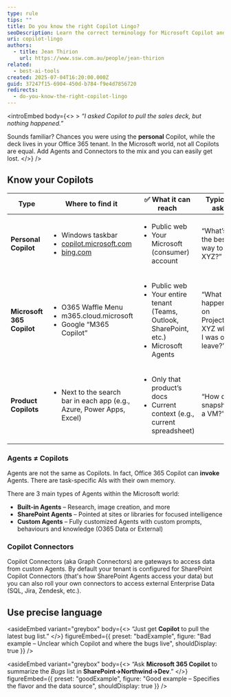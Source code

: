 ```yaml
---
type: rule
tips: ""
title: Do you know the right Copilot Lingo?
seoDescription: Learn the correct terminology for Microsoft Copilot and its agents so your team chooses the right AI for every task and communicates without confusion.
uri: copilot-lingo
authors:
  - title: Jean Thirion
    url: https://www.ssw.com.au/people/jean-thirion
related:
  - best-ai-tools
created: 2025-07-04T16:20:00.000Z
guid: 37247f15-6904-450d-b784-f9e4d7856720
redirects:
  - do-you-know-the-right-copilot-lingo
---
```


<introEmbed
  body={<>
&gt; *“I asked Copilot to pull the sales deck, but nothing happened.”*

Sounds familiar? Chances you were using the **personal** Copilot, while the deck lives in your Office 365 tenant. In the Microsoft world, not all Copilots are equal. Add Agents and Connectors to the mix and you can easily get lost.
  </>}
/>
## Know your Copilots

<table>
  <thead>
    <tr>
      <th>Type</th>
      <th>Where to find it</th>
      <th>✅ What it can reach</th>
      <th>Typical ask</th>
    </tr>
  </thead>
  <tbody>
    <tr>
      <td><strong>Personal Copilot</strong></td>
      <td>
        <ul>
          <li>Windows taskbar</li>
          <li><a href="https://copilot.microsoft.com">copilot.microsoft.com</a></li>
          <li><a href="https://bing.com">bing.com</a></li>
        </ul>
      </td>
      <td>
        <ul>
          <li>Public web</li>
          <li>Your Microsoft (consumer) account</li>
        </ul>
      </td>
      <td>“What’s the best way to do XYZ?”</td>
    </tr>
    <tr>
      <td><strong>Microsoft 365 Copilot</strong></td>
      <td>
        <ul>
          <li>O365 Waffle Menu</li>
          <li>m365.cloud.microsoft</li>
          <li>Google “M365 Copilot”</li>
        </ul>
      </td>
      <td>
        <ul>
          <li>Public web</li>
          <li>Your entire tenant (Teams, Outlook, SharePoint, etc.)</li>
          <li>Microsoft Agents</li>
        </ul>
      </td>
      <td>“What happened on Project XYZ while I was on leave?”</td>
    </tr>
    <tr>
      <td><strong>Product Copilots</strong></td>
      <td>
        <ul>
          <li>Next to the search bar in each app (e.g., Azure, Power Apps, Excel)</li>
        </ul>
      </td>
      <td>
        <ul>
          <li>Only that product’s docs</li>
          <li>Current context (e.g., current spreadsheet)</li>
        </ul>
      </td>
      <td>“How do I snapshot a VM?”</td>
    </tr>
  </tbody>
</table>

### Agents ≠ Copilots

Agents are not the same as Copilots. In fact, Office 365 Copilot can **invoke** Agents. There are task-specific AIs with their own memory.

There are 3 main types of Agents within the Microsoft world:

* **Built-in Agents** – Research, image creation, and more
* **SharePoint Agents** – Pointed at sites or libraries for focused intelligence
* **Custom Agents** – Fully customized Agents with custom prompts, behaviours and knowledge (O365 Data or External)

### Copilot Connectors

Copilot Connectors (aka Graph Connectors) are gateways to access data from custom Agents. By default your tenant is configured for SharePoint Copilot Connectors (that's how SharePoint Agents access your data) but you can also roll your own connectors to access external Enterprise Data (SQL, Jira, Zendesk, etc.).

## Use precise language

<asideEmbed
  variant="greybox"
  body={<>
    “Just get **Copilot** to pull the latest bug list.”
  </>}
  figureEmbed={{
    preset: "badExample",
    figure: "Bad example – Unclear which Copilot and where the bugs live",
    shouldDisplay: true
  }}
/>

<asideEmbed
  variant="greybox"
  body={<>
    “Ask **Microsoft 365 Copilot** to summarize the *Bugs* list in **SharePoint→Northwind→Dev**.”
  </>}
  figureEmbed={{
    preset: "goodExample",
    figure: "Good example – Specifies the flavor and the data source",
    shouldDisplay: true
  }}
/>
